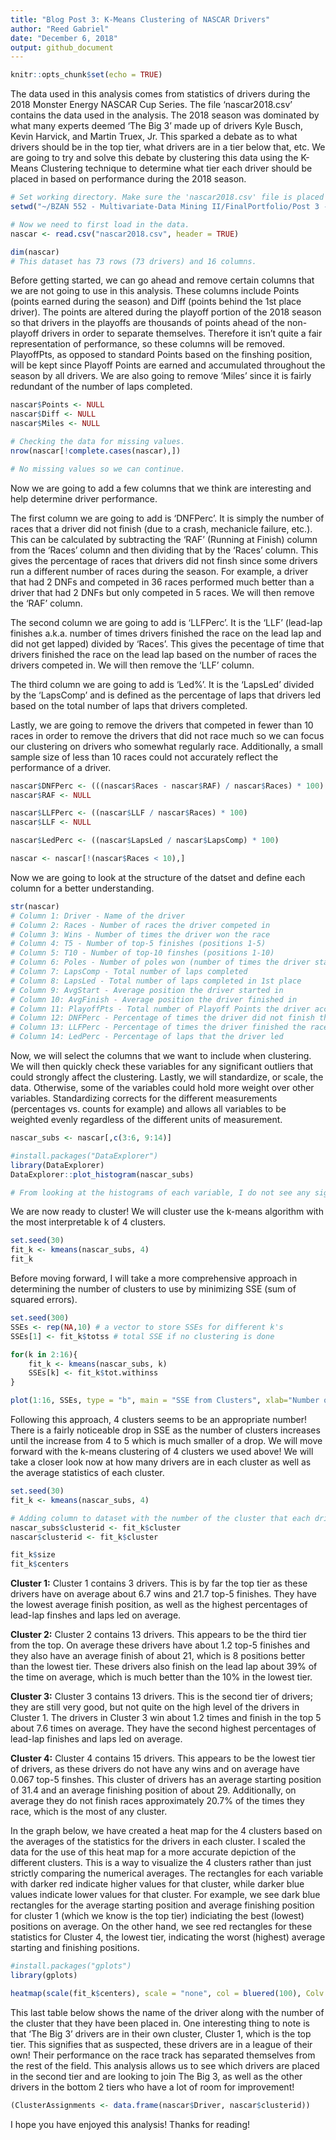 ---
title: "Blog Post 3: K-Means Clustering of NASCAR Drivers"
author: "Reed Gabriel"
date: "December 6, 2018"
output: github_document
---

```{r setup, include=FALSE}
knitr::opts_chunk$set(echo = TRUE)
```

The data used in this analysis comes from statistics of drivers during the 2018 Monster Energy NASCAR Cup Series. The file 'nascar2018.csv' contains the data used in the analysis. The 2018 season was dominated by what many experts deemed 'The Big 3' made up of drivers Kyle Busch, Kevin Harvick, and Martin Truex, Jr. This sparked a debate as to what drivers should be in the top tier, what drivers are in a tier below that, etc. We are going to try and solve this debate by clustering this data using the K-Means Clustering technique to determine what tier each driver should be placed in based on performance during the 2018 season.

```{r}
# Set working directory. Make sure the 'nascar2018.csv' file is placed in this location on your local system.
setwd("~/BZAN 552 - Multivariate-Data Mining II/FinalPortfolio/Post 3 - NASCAR")

# Now we need to first load in the data.
nascar <- read.csv("nascar2018.csv", header = TRUE)

dim(nascar)
# This dataset has 73 rows (73 drivers) and 16 columns.
```

Before getting started, we can go ahead and remove certain columns that we are not going to use in this analysis. These columns include Points (points earned during the season) and Diff (points behind the 1st place driver). The points are altered during the playoff portion of the 2018 season so that drivers in the playoffs are thousands of points ahead of the non-playoff drivers in order to separate themselves. Therefore it isn't quite a fair representation of performance, so these columns will be removed. PlayoffPts, as opposed to standard Points based on the finshing position, will be kept since Playoff Points are earned and accumulated throughout the season by all drivers. We are also going to remove 'Miles' since it is fairly redundant of the number of laps completed.

```{r}
nascar$Points <- NULL
nascar$Diff <- NULL
nascar$Miles <- NULL

# Checking the data for missing values.
nrow(nascar[!complete.cases(nascar),])

# No missing values so we can continue.
```

Now we are going to add a few columns that we think are interesting and help determine driver performance.

The first column we are going to add is 'DNFPerc'. It is simply the number of races that a driver did not finish (due to a crash, mechanicle failure, etc.). This can be calculated by subtracting the 'RAF' (Running at Finish) column from the 'Races' column and then dividing that by the 'Races' column. This gives the percentage of races that drivers did not finsh since some drivers run a different number of races during the season. For example, a driver that had 2 DNFs and competed in 36 races performed much better than a driver that had 2 DNFs but only competed in 5 races. We will then remove the 'RAF' column.

The second column we are going to add is 'LLFPerc'. It is the 'LLF' (lead-lap finishes a.k.a. number of times drivers finished the race on the lead lap and did not get lapped) divided by 'Races'. This gives the pecentage of time that drivers finished the race on the lead lap based on the number of races the drivers competed in. We will then remove the 'LLF' column.

The third column we are going to add is 'Led%'. It is the 'LapsLed' divided by the 'LapsComp' and is defined as the percentage of laps that drivers led based on the total number of laps that drivers completed.

Lastly, we are going to remove the drivers that competed in fewer than 10 races in order to remove the drivers that did not race much so we can focus our clustering on drivers who somewhat regularly race. Additionally, a small sample size of less than 10 races could not accurately reflect the performance of a driver.

```{r}
nascar$DNFPerc <- (((nascar$Races - nascar$RAF) / nascar$Races) * 100)
nascar$RAF <- NULL

nascar$LLFPerc <- ((nascar$LLF / nascar$Races) * 100)
nascar$LLF <- NULL

nascar$LedPerc <- ((nascar$LapsLed / nascar$LapsComp) * 100)

nascar <- nascar[!(nascar$Races < 10),]
```

Now we are going to look at the structure of the datset and define each column for a better understanding.

```{r}
str(nascar)
# Column 1: Driver - Name of the driver
# Column 2: Races - Number of races the driver competed in
# Column 3: Wins - Number of times the driver won the race
# Column 4: T5 - Number of top-5 finishes (positions 1-5)
# Column 5: T10 - Number of top-10 finshes (positions 1-10)
# Column 6: Poles - Number of poles won (number of times the driver started the race in the 1st position)
# Column 7: LapsComp - Total number of laps completed
# Column 8: LapsLed - Total number of laps completed in 1st place
# Column 9: AvgStart - Average position the driver started in
# Column 10: AvgFinish - Average position the driver finished in
# Column 11: PlayoffPts - Total number of Playoff Points the driver accumulated
# Column 12: DNFPerc - Percentage of times the driver did not finish the race
# Column 13: LLFPerc - Percentage of times the driver finished the race on the lead lap
# Column 14: LedPerc - Percentage of laps that the driver led
```

Now, we will select the columns that we want to include when clustering. We will then quickly check these variables for any significant outliers that could strongly affect the clustering. Lastly, we will standardize, or scale, the data. Otherwise, some of the variables could hold more weight over other variables. Standardizing corrects for the different measurements (percentages vs. counts for example) and allows all variables to be weighted evenly regardless of the different units of measurement.

```{r}
nascar_subs <- nascar[,c(3:6, 9:14)]

#install.packages("DataExplorer")
library(DataExplorer)
DataExplorer::plot_histogram(nascar_subs)

# From looking at the histograms of each variable, I do not see any significant outliers that could affect the analysis, so we can move forward with clustering.
```

We are now ready to cluster! We will cluster use the k-means algorithm with the most interpretable k of 4 clusters.

```{r}
set.seed(30)
fit_k <- kmeans(nascar_subs, 4)
fit_k
```

Before moving forward, I will take a more comprehensive approach in determining the number of clusters to use by minimizing SSE (sum of squared errors).

```{r}
set.seed(300)
SSEs <- rep(NA,10) # a vector to store SSEs for different k's
SSEs[1] <- fit_k$totss # total SSE if no clustering is done

for(k in 2:16){
    fit_k <- kmeans(nascar_subs, k)
    SSEs[k] <- fit_k$tot.withinss
}

plot(1:16, SSEs, type = "b", main = "SSE from Clusters", xlab="Number of Clusters")
```

Following this approach, 4 clusters seems to be an appropriate number! There is a fairly noticeable drop in SSE as the number of clusters increases until the increase from 4 to 5 which is much smaller of a drop. We will move forward with the k-means clustering of 4 clusters we used above! We will take a closer look now at how many drivers are in each cluster as well as the average statistics of each cluster.

```{r}
set.seed(30)
fit_k <- kmeans(nascar_subs, 4)

# Adding column to dataset with the number of the cluster that each driver is in.
nascar_subs$clusterid <- fit_k$cluster
nascar$clusterid <- fit_k$cluster

fit_k$size
fit_k$centers
```

**Cluster 1:** Cluster 1 contains 3 drivers. This is by far the top tier as these drivers have on average about 6.7 wins and 21.7 top-5 finishes. They have the lowest average finish position, as well as the highest percentages of lead-lap finshes and laps led on average.

**Cluster 2:** Cluster 2 contains 13 drivers. This appears to be the third tier from the top. On average these drivers have about 1.2 top-5 finishes and they also have an average finish of about 21, which is 8 positions better than the lowest tier. These drivers also finish on the lead lap about 39% of the time on average, which is much better than the 10% in the lowest tier.

**Cluster 3:** Cluster 3 contains 13 drivers. This is the second tier of drivers; they are still very good, but not quite on the high level of the drivers in Cluster 1. The drivers in Cluster 3 win about 1.2 times and finish in the top 5 about 7.6 times on average. They have the second highest percentages of lead-lap finishes and laps led on average.

**Cluster 4:** Cluster 4 contains 15 drivers. This appears to be the lowest tier of drivers, as these drivers do not have any wins and on average have 0.067 top-5 finshes. This cluster of drivers has an average starting position of 31.4 and an average finishing position of about 29. Additionally, on average they do not finish races approximately 20.7% of the times they race, which is the most of any cluster.

In the graph below, we have created a heat map for the 4 clusters based on the averages of the statistics for the drivers in each cluster. I scaled the data for the use of this heat map for a more accurate depiction of the different clusters. This is a way to visualize the 4 clusters rather than just strictly comparing the numerical averages. The rectangles for each variable with darker red indicate higher values for that cluster, while darker blue values indicate lower values for that cluster. For example, we see dark blue rectangles for the average starting position and average finishing position for cluster 1 (which we know is the top tier) indiciating the best (lowest) positions on average. On the other hand, we see red rectangles for these statistics for Cluster 4, the lowest tier, indicating the worst (highest) average starting and finishing positions.

```{r}
#install.packages("gplots")
library(gplots)

heatmap(scale(fit_k$centers), scale = "none", col = bluered(100), Colv = NA, Rowv = NA, main = "Heat Map of Driver Statistics", ylab = "Clusters")
```

This last table below shows the name of the driver along with the number of the cluster that they have been placed in. One interesting thing to note is that 'The Big 3' drivers are in their own cluster, Cluster 1, which is the top tier. This signifies that as suspected, these drivers are in a league of their own! Their performance on the race track has separated themselves from the rest of the field. This analysis allows us to see which drivers are placed in the second tier and are looking to join The Big 3, as well as the other drivers in the bottom 2 tiers who have a lot of room for improvement!

```{r}
(ClusterAssignments <- data.frame(nascar$Driver, nascar$clusterid))
```

I hope you have enjoyed this analysis! Thanks for reading!
